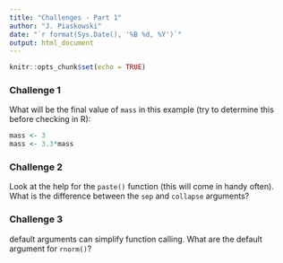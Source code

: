 ```yaml
---
title: "Challenges - Part 1"
author: "J. Piaskowski"
date: "`r format(Sys.Date(), '%B %d, %Y')`"
output: html_document
---
```


```r
knitr::opts_chunk$set(echo = TRUE)
```


### Challenge 1

What will be the final value of `mass` in this example (try to determine this before checking in R):

```r
mass <- 3
mass <- 3.3*mass
```

### Challenge 2

Look at the help for the `paste()` function (this will come in handy often). What is the difference between the `sep` and `collapse` arguments?

### Challenge 3

default arguments can simplify function calling. What are the default argument for `rnorm()`?
